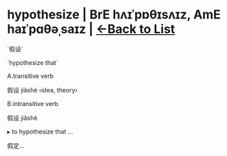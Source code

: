 = hypothesize | BrE hʌɪˈpɒθɪsʌɪz, AmE haɪˈpɑθəˌsaɪz | [[/worsdi|<-Back to List]] =

`假设`

`hypothesize that`

A.transitive verb

假设 jiǎshè ‹idea, theory›

B.intransitive verb

假设 jiǎshè

▸ to hypothesize that …

假定…
